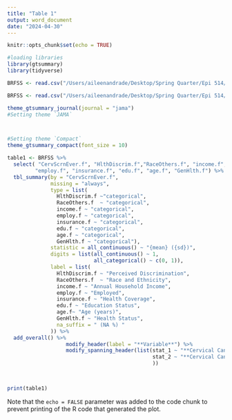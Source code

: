 ```yaml
---
title: "Table 1"
output: word_document
date: "2024-04-30"
---
```


```r
knitr::opts_chunk$set(echo = TRUE)
```

```r
#loading libraries
library(gtsummary)
library(tidyverse)

```


```r

BRFSS <- read.csv("/Users/aileenandrade/Desktop/Spring Quarter/Epi 514/BRFSS project/Data/cleanbrfss.csv")
```

```r

BRFSS <- read.csv("/Users/aileenandrade/Desktop/Spring Quarter/Epi 514/BRFSS project/Data/cleanbrfss.csv") 
```


```r


theme_gtsummary_journal(journal = "jama")
#Setting theme `JAMA` 



#Setting theme `Compact`
theme_gtsummary_compact(font_size = 10)

table1 <- BRFSS %>%
  select( "CervScrnEver.f", "HlthDiscrim.f","RaceOthers.f", "income.f", 
         "employ.f", "insurance.f", "edu.f", "age.f", "GenHlth.f") %>%
  tbl_summary(by = "CervScrnEver.f", 
              missing = "always", 
              type = list(
                HlthDiscrim.f ~"categorical", 
                RaceOthers.f  ~ "categorical",
                income.f ~ "categorical",
                employ.f ~ "categorical",
                insurance.f ~ "categorical",
                edu.f ~ "categorical",
                age.f ~ "categorical", 
                GenHlth.f ~ "categorical"),
              statistic = all_continuous() ~ "{mean} ({sd})",
              digits = list(all_continuous() ~ 1,
                            all_categorical() ~ c(0, 1)), 
              label = list(
                HlthDiscrim.f ~ "Perceived Discrimination", 
                RaceOthers.f  ~ "Race and Ethnicity",
                income.f ~ "Annual Household Income",
                employ.f ~ "Employed",
                insurance.f ~ "Health Coverage",
                edu.f ~ "Education Status",
                age.f~ "Age (years)", 
                GenHlth.f ~ "Health Status", 
                na_suffix = " (NA %) "
              )) %>% 
  add_overall() %>%
                   modify_header(label = "**Variable**") %>%
                   modify_spanning_header(list(stat_1 ~ "**Cervical Cancer Screening**",
                                               stat_2 ~ "**Cervical Cancer Screening**"
                                               )) 
  


print(table1)


```



Note that the `echo = FALSE` parameter was added to the code chunk to prevent printing of the R code that generated the plot.
